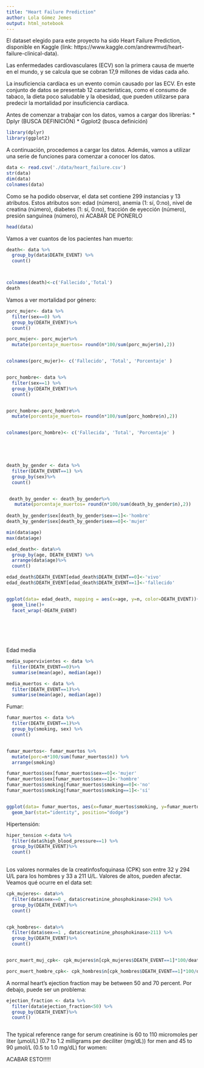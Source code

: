 ```yaml
---
title: "Heart Failure Prediction"
author: Lola Gómez Jemes
output: html_notebook
---
```


El dataset elegido para este proyecto ha sido Heart Failure Prediction, disponible en Kaggle (link: https://www.kaggle.com/andrewmvd/heart-failure-clinical-data). 

Las enfermedades cardiovasculares (ECV) son la primera causa de muerte en el mundo, y se calcula que se cobran 17,9 millones de vidas cada año.

La insuficiencia cardíaca es un evento común causado por las ECV. En este conjunto de datos se presentab 12 características,  como el consumo de tabaco, la dieta poco saludable y la obesidad, que pueden utilizarse para predecir la mortalidad por insuficiencia cardíaca.

Antes de comenzar a trabajar con los datos, vamos a cargar dos librerías:
* Dplyr (BUSCA DEFINICIÓN)
* Ggplot2 (busca definición)
```r
library(dplyr)
library(ggplot2)
```

A continuación, procedemos a cargar los datos. Además, vamos a utilizar una serie de funciones para comenzar a conocer los datos.
```r
data <- read.csv('./data/heart_failure.csv')
str(data)
dim(data)
colnames(data)

```

Como se ha podido observar, el data set contiene 299 instancias y 13 atributos. Estos atributos son: edad (número), anemia (1: sí, 0:no), nivel de creatina (número), diabetes (1: sí, 0:no), fracción de eyección (número), presión sanguínea (número), ni ACABAR DE PONERLO

```r
head(data)
```

Vamos a ver cuantos de los pacientes han muerto:
```r
death<- data %>%
  group_by(data$DEATH_EVENT) %>%
  count()



colnames(death)<-c('Fallecido','Total')
death
```

Vamos a ver mortalidad por género:
```r
porc_mujer<- data %>%
  filter(sex==0) %>%
  group_by(DEATH_EVENT)%>%
  count() 

porc_mujer<- porc_mujer%>%
  mutate(porcentaje_muertos= round(n*100/sum(porc_mujer$n),2))


colnames(porc_mujer)<- c('Fallecido', 'Total', 'Porcentaje' )


porc_hombre<- data %>%
  filter(sex==1) %>%
  group_by(DEATH_EVENT)%>%
  count() 


porc_hombre<-porc_hombre%>%
  mutate(porcentaje_muertos= round(n*100/sum(porc_hombre$n),2))


colnames(porc_hombre)<- c('Fallecida', 'Total', 'Porcentaje' )



  
```


```r
death_by_gender <- data %>%
  filter(DEATH_EVENT==1) %>%
  group_by(sex)%>%
  count()


 death_by_gender <- death_by_gender%>%
   mutate(porcentaje_muertos= round(n*100/sum(death_by_gender$n),2))
 
death_by_gender$sex[death_by_gender$sex==1]<-'hombre'
death_by_gender$sex[death_by_gender$sex==0]<-'mujer'
```


```r

min(data$age)
max(data$age)

edad_death<- data%>%
  group_by(age, DEATH_EVENT) %>%
  arrange(data$age)%>%
  count()

edad_death$DEATH_EVENT[edad_death$DEATH_EVENT==0]<-'vivo'
edad_death$DEATH_EVENT[edad_death$DEATH_EVENT==1]<-'fallecido'


ggplot(data= edad_death, mapping = aes(x=age, y=n, color=DEATH_EVENT))+
  geom_line()+
  facet_wrap(~DEATH_EVENT)
  
 
 

  

```



Edad media 
```r

media_supervivientes <- data %>%
  filter(DEATH_EVENT==0)%>%
  summarise(mean(age), median(age))

media_muertos <- data %>%
  filter(DEATH_EVENT==1)%>%
  summarise(mean(age), median(age))

```

Fumar:
```r
fumar_muertos <- data %>%
  filter(DEATH_EVENT==1)%>%
  group_by(smoking, sex) %>%
  count()


fumar_muertos<- fumar_muertos %>%
  mutate(porc=n*100/sum(fumar_muertos$n)) %>%
  arrange(smoking)

fumar_muertos$sex[fumar_muertos$sex==0]<-'mujer'
fumar_muertos$sex[fumar_muertos$sex==1]<-'hombre'
fumar_muertos$smoking[fumar_muertos$smoking==0]<-'no'
fumar_muertos$smoking[fumar_muertos$smoking==1]<-'sí'


ggplot(data= fumar_muertos, aes(x=fumar_muertos$smoking, y=fumar_muertos$porc, fill=sex))+
  geom_bar(stat="identity", position="dodge")
```
Hipertensión:

```r
hiper_tension <-data %>%
  filter(data$high_blood_pressure==1) %>%
  group_by(DEATH_EVENT)%>%
  count()
  
```


Los valores normales de la creatinfosfoquinasa (CPK) son entre 32 y 294 U/L para los hombres y 33 a 211 U/L. Valores de altos, pueden afectar. Veamos qué ocurre en el data set:

```r

cpk_mujeres<- data%>%
  filter(data$sex==0 , data$creatinine_phosphokinase>294) %>%
  group_by(DEATH_EVENT)%>%
  count()


cpk_hombres<- data%>%
  filter(data$sex==1 , data$creatinine_phosphokinase>211) %>%
  group_by(DEATH_EVENT)%>%
  count() 


porc_muert_muj_cpk<- cpk_mujeres$n[cpk_mujeres$DEATH_EVENT==1]*100/death_by_gender$porcentaje_muertos[death_by_gender$sex=='mujer']

porc_muert_hombre_cpk<- cpk_hombres$n[cpk_hombres$DEATH_EVENT==1]*100/death_by_gender$porcentaje_muertos[death_by_gender$sex=='hombre']
```

A normal heart's ejection fraction may be between 50 and 70 percent. Por debajo, puede ser un problema:

```r

ejection_fraction <- data %>%
  filter(data$ejection_fraction<50) %>%
  group_by(DEATH_EVENT)%>%
  count()



```

The typical reference range for serum creatinine is 60 to 110 micromoles per liter (μmol/L) (0.7 to 1.2 milligrams per deciliter (mg/dL)) for men and 45 to 90 μmol/L (0.5 to 1.0 mg/dL) for women:

ACABAR ESTO!!!!!




